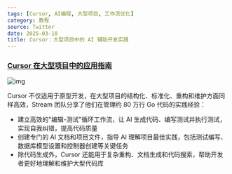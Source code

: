```yaml
---
tags: [Cursor, AI编程, 大型项目, 工作流优化]
category: 教程
source: Twitter
date: 2025-03-10
title: Cursor：大型项目中的 AI 辅助开发实践
---
```


### [Cursor 在大型项目中的应用指南](https://getstream.io/blog/cursor-ai-large-projects/)

![img](https://img.mengpeng.tech/i/2025/03/14/67d3bf91b5abf.webp)

Cursor 不仅适用于原型开发，在大型项目的结构化、标准化、重构和维护方面同样高效，Stream 团队分享了他们在管理约 80 万行 Go 代码的实践经验：

- 建立高效的"编辑-测试"循环工作流，让 AI 生成代码、编写测试并执行测试，实现自我纠错，提高代码质量
- 创建专门的 AI 文档和项目文件，指导 AI 理解项目最佳实践，包括测试编写、数据库模型设置和控制器创建等关键任务
- 除代码生成外，Cursor 还能用于复杂重构、文档生成和代码搜索，帮助开发者更好地理解和维护大型代码库 